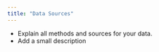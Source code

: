 ```yaml
---
title: "Data Sources"
---
```


- Explain all methods and sources for your data.
- Add a small description